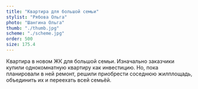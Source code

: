 ```yaml
---
title: "Квартира для большой семьи"
stylist: "Рябова Ольга"
photo: "Шангина Ольга"
thumb: "./thumb.jpg"
scheme: "./scheme.jpg"
order: 500
size: 175.4
---
```

Квартира в новом ЖК для большой семьи.  Изначально заказчики купили однокомнатную квартиру как инвестицию. Hо, пока планировали в ней ремонт, решили приобрести соседнюю жилплощадь, объединить их и переехать всей семьёй.
